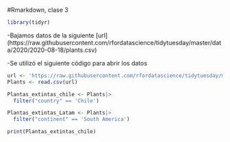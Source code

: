 #Rmarkdown, clase 3

```r
library(tidyr)
```

-Bajamos datos de la siguiente [url] (https://raw.githubusercontent.com/rfordatascience/tidytuesday/master/data/2020/2020-08-18/plants.csv)

-Se utilizó el siguiente código para abrir los datos

```r
url <- 'https://raw.githubusercontent.com/rfordatascience/tidytuesday/master/data/2020/2020-08-18/plants.csv'
Plants <- read.csv(url) 
```

```r
Plantas_extintas_chile <- Plants|>
  filter("country" == 'Chile')
```

```r
Plantas_extintas_Latam <- Plants|>
  filter("continent" == 'South America')

print(Plantas_extintas_chile)
```





